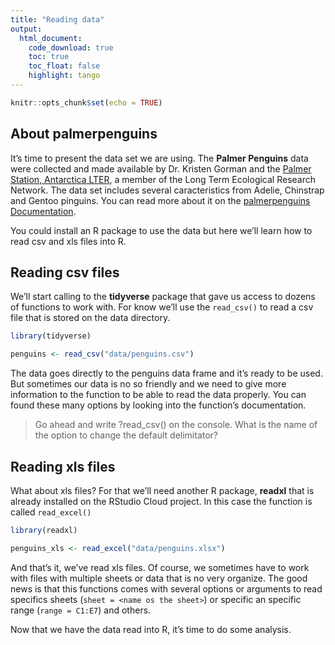 ```yaml
---
title: "Reading data"
output: 
  html_document:
    code_download: true
    toc: true
    toc_float: false
    highlight: tango
---
```


```r
knitr::opts_chunk$set(echo = TRUE)
```

## About palmerpenguins

It's time to present the data set we are using. The **Palmer Penguins** data were collected and made available by Dr. Kristen Gorman and the [Palmer Station, Antarctica LTER](https://pal.lternet.edu/), a member of the Long Term Ecological Research Network. The data set includes several caracteristics from Adelie, Chinstrap and Gentoo pinguins. You can read more about it on the [palmerpenguins Documentation](https://allisonhorst.github.io/palmerpenguins/). 

You could install an R package to use the data but here we'll learn how to read csv and xls files into R. 

## Reading csv files

We'll start calling to the **tidyverse** package that gave us access to dozens of functions to work with. For know we'll use the `read_csv()` to read a csv file that is stored on the data directory. 

```r
library(tidyverse)

penguins <- read_csv("data/penguins.csv")
```

The data goes directly to the penguins data frame and it's ready to be used. But sometimes our data is no so friendly and we need to give more information to the function to be able to read the data properly. You can found these many options by looking into the function's documentation. 

> Go ahead and write ?read_csv() on the console. What is the name of the option to change the default delimitator?

## Reading xls files

What about xls files? For that we'll need another R package, **readxl** that is already installed on the RStudio Cloud project. In this case the function is called `read_excel()`

```r
library(readxl)

penguins_xls <- read_excel("data/penguins.xlsx")
```

And that's it, we've read xls files. Of course, we sometimes have to work with files with multiple sheets or data that is no very organize. The good news is that this functions comes with several options or arguments to read specifics sheets (`sheet = <name os the sheet>`) or specific an specific range (`range = C1:E7`) and others. 

Now that we have the data read into R, it's time to do some analysis. 
